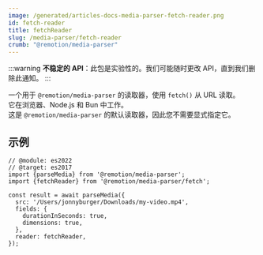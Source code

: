 ```yaml
---
image: /generated/articles-docs-media-parser-fetch-reader.png
id: fetch-reader
title: fetchReader
slug: /media-parser/fetch-reader
crumb: "@remotion/media-parser"
---
```


:::warning
**不稳定的 API**：此包是实验性的。我们可能随时更改 API，直到我们删除此通知。
:::


一个用于 `@remotion/media-parser` 的读取器，使用 `fetch()` 从 URL 读取。  
它在浏览器、Node.js 和 Bun 中工作。  
这是 `@remotion/media-parser` 的默认读取器，因此您不需要显式指定它。

## 示例

```tsx twoslash title="读取本地文件"
// @module: es2022
// @target: es2017
import {parseMedia} from '@remotion/media-parser';
import {fetchReader} from '@remotion/media-parser/fetch';

const result = await parseMedia({
  src: '/Users/jonnyburger/Downloads/my-video.mp4',
  fields: {
    durationInSeconds: true,
    dimensions: true,
  },
  reader: fetchReader,
});
```
